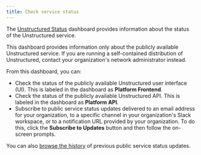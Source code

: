 ```yaml
---
title: Check service status
---
```


The [Unstructured Status](https://unstructuredio.trust.pagerduty.com/posts/dashboard) dashboard provides information about the 
status of the Unstructured service.

<Note>
    This dashboard provides information only about the publicly available Unstructured service. If you are running a 
    self-contained distribution of Unstructured, contact your organization's network administrator instead.
</Note>

From this dashboard, you can:

- Check the status of the publicly available Unstructured user interface (UI). This is labeled in the dashboard as **Platform Frontend**.
- Check the status of the publicly available Unstructured API. This is labeled in the dashboard as **Platform API**.
- Subscribe to public service status updates delivered to an email address for your organization, to a specific channel in your organization's Slack workspace, or 
  to a notification URL provided by your organization. To do this, click the **Subscribe to Updates** button and then follow the on-screen prompts.

You can also [browse the history](https://unstructuredio.trust.pagerduty.com/posts/history) of previous public service status updates.
